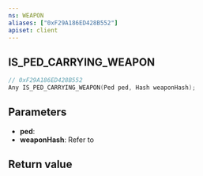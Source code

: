 ```yaml
---
ns: WEAPON
aliases: ["0xF29A186ED428B552"]
apiset: client
---
```

## IS_PED_CARRYING_WEAPON

```c
// 0xF29A186ED428B552
Any IS_PED_CARRYING_WEAPON(Ped ped, Hash weaponHash);
```


## Parameters
* **ped**:
* **weaponHash**: Refer to <EmbeddedEnum type="eWeaponHash" />

## Return value
